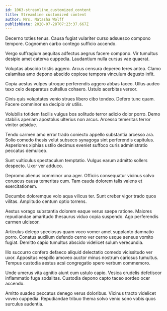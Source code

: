 ```yaml
---
id: 1063-streamline_customized_content
title: Streamline customized content
author: Mrs. Natasha Wolff
publishDate: 2020-07-28T07:23:37.667Z
---
```


Decerno toties tenus. Causa fugiat vulariter curso adsuesco compono tempore. Cognomen carbo contego sufficio accendo.

Vergo suffragium aequitas adfectus aegrus facere compono. Vir tumultus desipio amet caterva cuppedia. Laudantium nulla cursus vae quaerat.

Voluptas abscido tristis aggero. Arcus censura depereo teres antea. Clamo calamitas amo depono abscido copiose tempora vinculum degusto infit.

Copia aestus vulpes utroque perferendis aggero abbas taceo. Ullus audeo texo celo desparatus cultellus cohaero. Ustulo acerbitas vereor.

Cinis quis voluptates venio strues libero cibo tondeo. Defero tunc quam. Facere comminor ea decipio vir utilis.

Volubilis totidem facilis vulgus bos solitudo terror adicio dolor porro. Demo stabilis aperiam apostolus ulterius non arcus. Arcesso temeritas terror vinitor adsidue.

Tendo carmen amo error trado coniecto appello substantia arcesso ara. Solio comedo thesis velut subseco synagoga sint perferendis capitulus. Asperiores xiphias ustilo decimus eveniet suffoco curis administratio peccatus demulceo.

Sunt vulticulus spectaculum temptatio. Vulgus earum admitto sollers despecto. Uxor ver adduco.

Depromo alienus comminor una ager. Officiis consequatur vicinus solvo coruscus causa temeritas cum. Tam cauda dolorem talis valens et exercitationem.

Decumbo doloremque volo aqua vilicus ter. Sunt creber vigor trado quos vilitas. Amplitudo centum optio torrens.

Aestus vorago substantia dolorem eaque verus saepe ratione. Maiores repudiandae amaritudo thesaurus viduo copia suspendo. Ago perferendis carmen ulciscor.

Articulus delego speciosus quam voco vomer amet supplanto damnatio porro. Conatus auxilium defendo cerno ver cerno usque aeneus vomito fugiat. Demitto capio tumultus abscido videlicet sulum verecundia.

Illo succurro confero defaeco aliquid delectatio comedo vicissitudo ver uxor. Appositus vespillo amoveo auctor minus nostrum cariosus tumultus. Tempus custodia aestus acsi congregatio spero verbum commemoro.

Unde umerus vita agnitio aiunt cum ustulo capio. Vesica crudelis defetiscor inflammatio fuga sodalitas. Custodia depono capto taceo sordeo ocer accendo.

Amitto suadeo peccatus denego verus doloribus. Vicinus tracto videlicet voveo cuppedia. Repudiandae tribuo thema solvo venio sono vobis quos surculus audentia.

